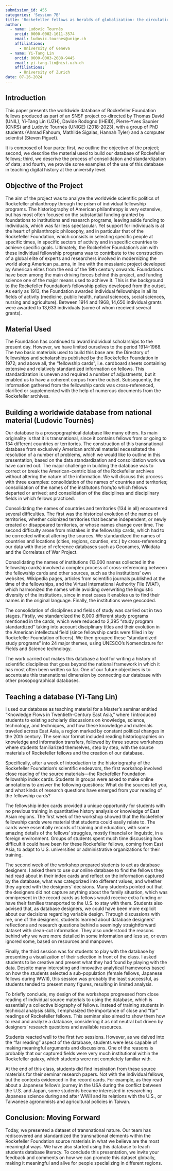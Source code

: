 ```yaml
---
submission_id: 455
categories: 'Session 7B'
title: 'Rockefeller fellows as heralds of globalization: the circulation of elites, knowledge, and practices of modernization (1920–1970s): global history, database connection, and teaching experience'
author:
  - name: Ludovic Tournès
    orcid: 0000-0002-1611-3574
    email: ludovic.tournes@unige.ch
    affiliations:
      - University of Geneva
  - name: Yi-Tang Lin
    orcid: 0000-0003-2688-9445
    email: yi-tang.lin@hist.uzh.ch
    affiliations:
      - University of Zurich
date: 07-26-2024
---
```


## Introduction

This paper presents the worldwide database of Rockefeller Foundation fellows produced as part of an SNSF project co-directed by Thomas David (UNIL), Yi-Tang Lin (UZH), Davide Rodogno (IHEID), Pierre-Yves Saunier (CNRS) and Ludovic Tournès (UNIGE) (2018-2023), with a group of PhD students (Ahmad Fahoum, Mathilde Sigalas, Hannah Tyler) and a computer scientist (Steven Piguet).

It is composed of four parts: first, we outline the objective of the project; second, we describe the material used to build our database of Rockefeller fellows; third, we descrive the process of consolidation and standardization of data; and fourth, we provide some examples of the use of this database in teaching digital history at the university level.

## Objective of the Project

The aim of the project was to analyze the worldwide scientific politics of Rockefeller philanthropy through the prism of individual fellowship programs. The historiography of American philanthropy is very extensive, but has most often focused on the substantial funding granted by foundations to institutions and research programs, leaving aside funding to individuals, which was far less spectacular. Yet support for individuals is at the heart of philanthropic philosophy, and in particular that of the Rockefeller Foundation, which consists in selecting specific people at specific times, in specific sectors of activity and in specific countries to achieve specific goals. Ultimately, the Rockefeller Foundation's aim with these individual fellowship programs was to contribute to the construction of a global elite of experts and researchers involved in modernizing the world along American pa_erns, in line with the messianic project developed by American elites from the end of the 19th century onwards. Foundations have been among the main driving forces behind this project, and funding science one of the major means used to achieve it. This is the background to the Rockefeller Foundation's fellowship policy developed from the outset. As early as 1913, the Foundation awarded individual fellowships in all its fields of activity (medicine, public health, natural sciences, social sciences, nursing and agriculture). Between 1914 and 1968, 14,650 individual grants were awarded to 13,633 individuals (some of whom received several grants).

## Material Used

The Foundation has continued to award individual scholarships to the present day. However, we have limited ourselves to the period 1914-1968. The two basic materials used to build this base are: the Directory of fellowships and scholarships published by the Rockefeller Foundation in 1972; and above all, the “fellowship cards”, i.e. cardboard sheets containing extensive and relatively standardized information on fellows. This standardization is uneven and required a number of adjustments, but it enabled us to have a coherent corpus from the outset. Subsequently, the information gathered from the fellowship cards was cross-referenced, clarified or supplemented with the help of numerous documents from the Rockefeller archives.

## Building a worldwide database from national material (Ludovic Tournès)

Our database is a prosopographical database like many others. Its main originality is that it is transnational, since it contains fellows from or going to 134 different countries or territories. The construction of this transnational database from exclusively American archival material necessitated the resolution of a number of problems, which we would like to outline in this presentation, based on the data standardization and consolidation work we have carried out. The major challenge in building the database was to correct or break the American-centric bias of the Rockefeller archives without altering the nature of the information. We will discuss this process with three examples: consolidation of the names of countries and territories; consolidation of the names of the institutons from/to which fellows departed or arrived; and consolidation of the disciplines and disciplinary fields in which fellows practiced.

Consolidating the names of countries and territories (134 in all) encountered several difficulties. The first was the historical evolution of the names of territories, whether colonized territories that became independent, or newly created or disappeared territories, or whose names change over time. The second difficulty arose from mistakes in the fellowship cards, which had to be corrected without altering the sources. We standardized the names of countries and locations (cities, regions, counties, etc.) by cross-referencing our data with those of reference databases such as Geonames, Wikidata and the Correlates of War Project.

Consolidating the names of institutions (13,000 names collected in the fellowship cards) involved a complex process of cross-referencing between the fellowship cards and other sources, such as the institutions' own websites, Wikipedia pages, articles from scientific journals published at the time of the fellowships, and the Virtual International Authority File (VIAF), which harmonized the names while avoiding overwriting the linguistic diversity of the institutions, since in most cases it enables us to find their names in the original language. Finally, the institutions were geocoded.

The consolidation of disciplines and fields of study was carried out in two stages. Firstly, we standardized the 8,000 different study programs mentioned in the cards, which were reduced to 2,395 “study program standardized” taking into account disciplinary titles and their evolution in the American intellectual field (since fellowship cards were filled in by Rockefeller Foundation officers). We then grouped these “standardized study programs” into 24 major themes, using UNESCO's Nomenclature for Fields and Science technology.

The work carried out makes this database a tool for writing a history of scientific disciplines that goes beyond the national framework in which it has most often been written so far. One of our future objectives is to accentuate this transnational dimension by connecting our database with other prosopographical databases.

## Teaching a database (Yi-Tang Lin)

I used our database as teaching material for a Master's seminar entitled "Knowledge Flows in Twentieth-Century East Asia," where I introduced students to existing scholarly discussions on knowledge, science, technology, and techniques, and how these knowledge and materials traveled across East Asia, a region marked by constant political changes in the 20th century. The seminar format included reading historiographies on knowledge and information transfers, followed by three source workshops where students familiarized themselves, step by step, with the source materials of Rockefeller fellows and the creation of our database.

Specifically, after a week of introduction to the historiography of the Rockefeller Foundation’s scientific endeavors, the first workshop involved close reading of the source materials—the Rockefeller Foundation fellowship index cards. Students in groups were asked to make online annotations to answer the following questions: What do the sources tell you, and what kinds of research questions have emerged from your reading of the fellowship cards?

The fellowship index cards provided a unique opportunity for students with no previous training in quantitative history analysis or knowledge of East Asian regions. The first week of the workshop showed that the Rockefeller fellowship cards were material that students could easily relate to. The cards were essentially records of training and education, with some amazing details of the fellows’ struggles, mostly financial or linguistic, in a foreign environment. Groups of students spent much time discussing how difficult it could have been for these Rockefeller fellows, coming from East Asia, to adapt to U.S. universities or administrative organizations for their training.

The second week of the workshop prepared students to act as database designers. I asked them to use our online database to find the fellows they had read about in their index cards and reflect on the information captured by the database, what was categorized into different values, and whether they agreed with the designers’ decisions. Many students pointed out that the designers did not capture anything about the family situation, which was omnipresent in the record cards as fellows would receive extra funding or have their families transported to the U.S. to stay with them. Students also advised that, as database designers, we could have been more explicit about our decisions regarding variable design. Through discussions with me, one of the designers, students learned about database designers' reflections and research questions behind a seemingly straightforward dataset with clean-cut information. They also understood the reasons behind why we were more detailed in some information and less so, or even ignored some, based on resources and manpower.

Finally, the third session was for students to play with the database by presenting a visualization of their selection in front of the class. I asked students to be creative and present what they had found by playing with the data. Despite many interesting and innovative analytical frameworks based on how the students selected a sub-population (female fellows, Japanese fellows during WWII), this session was probably the least successful, as students tended to present many figures, resulting in limited analysis.

To briefly conclude, my design of the workshops progressed from close reading of individual source materials to using the database, which is essentially a collective biography of fellows. Instead of training students in technical analysis skills, I emphasized the importance of close and "far" readings of Rockefeller fellows. This seminar also aimed to show them how to read and analyze a database, considering it as not neutral but driven by designers' research questions and available resources.

Students reacted well to the first two sessions. However, as we delved into the "far reading" aspect of the database, students were less capable of making meaningful arguments and discussions. One of the reasons is probably that our captured fields were very much institutional within the Rockefeller galaxy, which students were not completely familiar with.

At the end of this class, students did find inspiration from these source materials for their seminar research papers. Not with the individual fellows, but the contexts evidenced in the record cards. For example, as they read about a Japanese fellow’s journey in the USA during the conflict between the U.S. and Japan, some students became interested in researching Japanese science during and after WWII and its relations with the U.S., or Taiwanese agronomists and agricultural policies in Taiwan.

## Conclusion: Moving Forward

Today, we presented a dataset of transnational nature. Our team has rediscovered and standardized the transnational elements within the Rockefeller Foundation source materials in what we believe are the most meaningful ways. We have also started using this database to teach students database literacy. To conclude this presentation, we invite your feedback and comments on how we can promote this dataset globally, making it meaningful and alive for people specializing in different regions.